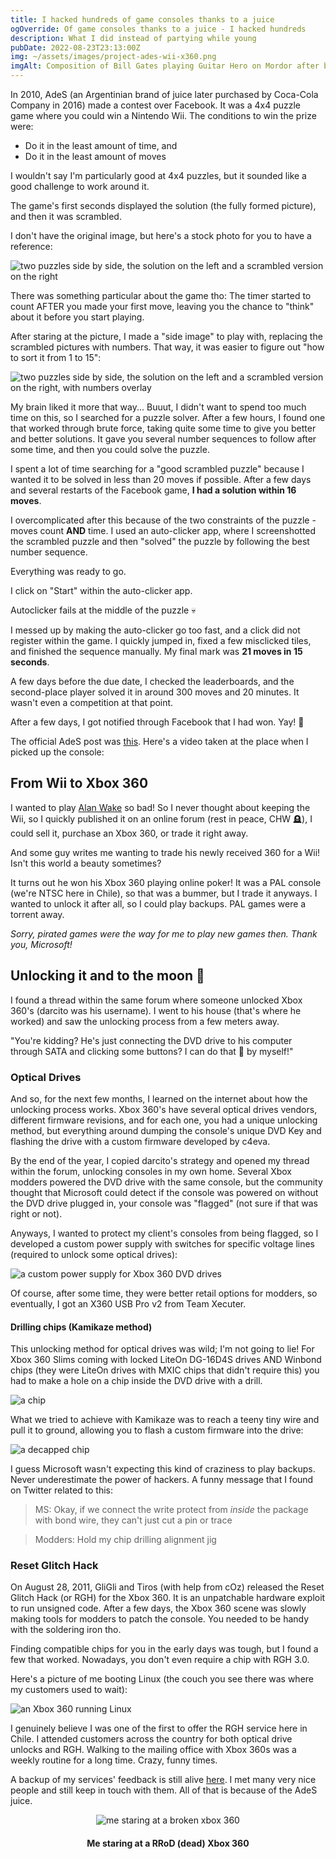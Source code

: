 ```yaml
---
title: I hacked hundreds of game consoles thanks to a juice
ogOverride: Of game consoles thanks to a juice - I hacked hundreds
description: What I did instead of partying while young
pubDate: 2022-08-23T23:13:00Z
img: ~/assets/images/project-ades-wii-x360.png
imgAlt: Composition of Bill Gates playing Guitar Hero on Mordor after being pwned by AdeS juice
---
```



In 2010, AdeS (an Argentinian brand of juice later purchased by Coca-Cola Company in 2016) made a contest over Facebook.
It was a 4x4 puzzle game where you could win a Nintendo Wii. The conditions to win the prize were:

- Do it in the least amount of time, and
- Do it in the least amount of moves

I wouldn't say I'm particularly good at 4x4 puzzles, but it sounded like a good challenge to work around it.

The game's first seconds displayed the solution (the fully formed picture), and then it was scrambled.

I don't have the original image, but here's a stock photo for you to have a reference:

<Image
  src={Puzzle}
  alt="two puzzles side by side, the solution on the left and a scrambled version on the right"
  format="webp"
/>

There was something particular about the game tho: The timer started to count AFTER you made your first move, leaving you the chance to
"think" about it before you start playing.

After staring at the picture, I made a "side image" to play with, replacing the scrambled pictures with numbers.
That way, it was easier to figure out "how to sort it from 1 to 15":

<Image
  src={PuzzleNumbered}
  alt="two puzzles side by side, the solution on the left and a scrambled version on the right, with numbers overlay"
  format="webp"
/>

My brain liked it more that way... Buuut, I didn't want to spend too much time on this, so I searched for a puzzle solver. After a few hours, I
found one that worked through brute force, taking quite some time to give you better and better solutions. It gave you several number sequences
to follow after some time, and then you could solve the puzzle.

I spent a lot of time searching for a "good scrambled puzzle" because I wanted it to be solved in less than 20 moves if possible.
After a few days and several restarts of the Facebook game, **I had a solution within 16 moves**.

I overcomplicated after this because of the two constraints of the puzzle - moves count **AND** time. I used an auto-clicker app, where I screenshotted the
scrambled puzzle and then "solved" the puzzle by following the best number sequence.

Everything was ready to go.

I click on "Start" within the auto-clicker app.

Autoclicker fails at the middle of the puzzle 💀

I messed up by making the auto-clicker go too fast, and a click did not register within the game. I quickly jumped in, fixed a few misclicked tiles, and finished
the sequence manually. My final mark was **21 moves in 15 seconds**.

A few days before the due date, I checked the leaderboards, and the second-place player solved it in around 300 moves and 20 minutes.
It wasn't even a competition at that point.

After a few days, I got notified through Facebook that I had won. Yay! 🎉

The official AdeS post was [this](https://web.archive.org/web/20101028002731/http://www.ades.cl/blog/2010/06/ya-tenemos-los-ganadores-de-puzzle-ades/).
Here's a video taken at the place when I picked up the console:

<YouTube id="Uf5JHxDxNRw" />

## From Wii to Xbox 360

I wanted to play [Alan Wake](https://en.wikipedia.org/wiki/Alan_Wake) so bad! So I never thought about keeping the Wii, so I quickly published it
on an online forum (rest in peace, CHW 🪦), I could sell it, purchase an Xbox 360, or trade it right away.

And some guy writes me wanting to trade his newly received 360 for a Wii! Isn't this world a beauty sometimes?

It turns out he won his Xbox 360 playing online poker! It was a PAL console (we're NTSC here in Chile), so that was a bummer, but
I trade it anyways. I wanted to unlock it after all, so I could play backups. PAL games were a torrent away.

_Sorry, pirated games were the way for me to play new games then. Thank you, Microsoft!_

## Unlocking it and to the moon 🚀

I found a thread within the same forum where someone unlocked Xbox 360's (darcito was his username). I went to his house (that's where he worked)
and saw the unlocking process from a few meters away.

"You're kidding? He's just connecting the DVD drive to his computer through SATA and clicking some buttons? I can do that 💩 by myself!"

### Optical Drives

And so, for the next few months, I learned on the internet about how the unlocking process works. Xbox 360's have several optical drives
vendors, different firmware revisions, and for each one, you had a unique unlocking method, but everything around dumping the console's unique
DVD Key and flashing the drive with a custom firmware developed by c4eva.

By the end of the year, I copied darcito's strategy and opened my thread within the forum, unlocking consoles in my own home.
Several Xbox modders powered the DVD drive with the same console, but the community thought that Microsoft could detect if the console was powered on
without the DVD drive plugged in, your console was "flagged" (not sure if that was right or not).

Anyways, I wanted to protect my client's consoles from being flagged, so I developed a custom power supply with switches for specific voltage
lines (required to unlock some optical drives):

<Image
  src={X360PowerSupply}
  alt="a custom power supply for Xbox 360 DVD drives"
  format="webp"
/>

Of course, after some time, they were better retail options for modders, so eventually, I got an X360 USB Pro v2 from Team Xecuter.

#### Drilling chips (Kamikaze method)

This unlocking method for optical drives was wild; I'm not going to lie! For Xbox 360 Slims coming with locked LiteOn DG-16D4S drives AND Winbond chips
(they were LiteOn drives with MXIC chips that didn't require this) you had to make a hole on a chip inside the DVD drive with a drill.

<Image src={KamikazeLocation} alt="a chip" format="webp" />

What we tried to achieve with Kamikaze was to reach a teeny tiny wire and pull it to ground, allowing you to flash a custom firmware into the drive:

<Image src={WinbondExploitLines} alt="a decapped chip" format="webp" />

I guess Microsoft wasn't expecting this kind of craziness to play backups. Never underestimate the power of hackers.
A funny message that I found on Twitter related to this:

> MS: Okay, if we connect the write protect from _inside_ the package with bond wire, they can't just cut a pin or trace

> Modders: Hold my chip drilling alignment jig

### Reset Glitch Hack

On August 28, 2011, GliGli and Tiros (with help from cOz) released the Reset Glitch Hack (or RGH) for the Xbox 360. It is an unpatchable hardware
exploit to run unsigned code. After a few days, the Xbox 360 scene was slowly making tools for modders to patch the console. You needed
to be handy with the soldering iron tho.

Finding compatible chips for you in the early days was tough, but I found a few that worked.
Nowadays, you don't even require a chip with RGH 3.0.

Here's a picture of me booting Linux (the couch you see there was where my customers used to wait):

<Image src={X360Linux} alt="an Xbox 360 running Linux" format="webp" />

I genuinely believe I was one of the first to offer the RGH service here in Chile. I attended customers across the country for both
optical drive unlocks and RGH. Walking to the mailing office with Xbox 360s was a weekly routine for a long time. Crazy, funny times.

A backup of my services' feedback is still alive [here](https://www.capa9.net/temas/feedback-de-sbarrenechea.899146/).
I met many very nice people and still keep in touch with them. All of that is because of the AdeS juice.

<p align="center">
  <Image src={XboxRRoD} alt="me staring at a broken xbox 360" format="webp" />
  <h4 align="center">Me staring at a RRoD (dead) Xbox 360</h4>
</p>
